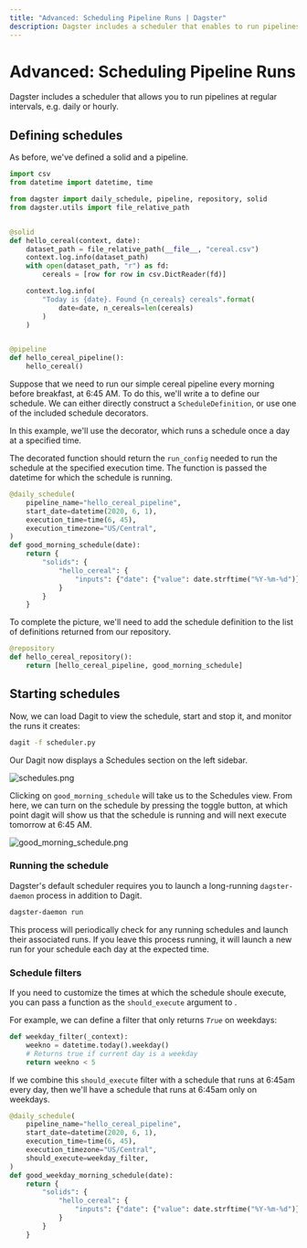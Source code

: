 ```yaml
---
title: "Advanced: Scheduling Pipeline Runs | Dagster"
description: Dagster includes a scheduler that enables to run pipelines at regular intervals
---
```


# Advanced: Scheduling Pipeline Runs

<CodeReferenceLink filePath="examples/docs_snippets/docs_snippets/intro_tutorial/advanced/scheduling/" />

Dagster includes a scheduler that allows you to run pipelines at regular intervals, e.g. daily or hourly.

## Defining schedules

As before, we've defined a solid and a pipeline.

```python file=/intro_tutorial/advanced/scheduling/scheduler.py startafter=start_scheduler_marker_0 endbefore=end_scheduler_marker_0
import csv
from datetime import datetime, time

from dagster import daily_schedule, pipeline, repository, solid
from dagster.utils import file_relative_path


@solid
def hello_cereal(context, date):
    dataset_path = file_relative_path(__file__, "cereal.csv")
    context.log.info(dataset_path)
    with open(dataset_path, "r") as fd:
        cereals = [row for row in csv.DictReader(fd)]

    context.log.info(
        "Today is {date}. Found {n_cereals} cereals".format(
            date=date, n_cereals=len(cereals)
        )
    )


@pipeline
def hello_cereal_pipeline():
    hello_cereal()
```

Suppose that we need to run our simple cereal pipeline every morning before breakfast, at 6:45 AM. To do this, we'll write a <PyObject module="dagster" object="ScheduleDefinition" /> to define our schedule. We can either directly construct a `ScheduleDefinition`, or use one of the included schedule decorators.

In this example, we'll use the <PyObject module="dagster" object="daily_schedule" displayText="@daily_schedule" /> decorator, which runs a schedule once a day at a specified time.

The decorated function should return the `run_config` needed to run the schedule at the specified execution time. The function is passed the datetime for which the schedule is running.

```python file=/intro_tutorial/advanced/scheduling/scheduler.py startafter=start_scheduler_marker_1 endbefore=end_scheduler_marker_1
@daily_schedule(
    pipeline_name="hello_cereal_pipeline",
    start_date=datetime(2020, 6, 1),
    execution_time=time(6, 45),
    execution_timezone="US/Central",
)
def good_morning_schedule(date):
    return {
        "solids": {
            "hello_cereal": {
                "inputs": {"date": {"value": date.strftime("%Y-%m-%d")}}
            }
        }
    }
```

To complete the picture, we'll need to add the schedule definition to the list of definitions returned from our repository.

```python file=/intro_tutorial/advanced/scheduling/scheduler.py startafter=start_scheduler_marker_2 endbefore=end_scheduler_marker_2
@repository
def hello_cereal_repository():
    return [hello_cereal_pipeline, good_morning_schedule]
```

## Starting schedules

Now, we can load Dagit to view the schedule, start and stop it, and monitor the runs it creates:

```bash
dagit -f scheduler.py
```

Our Dagit now displays a Schedules section on the left sidebar.

<Image
alt="schedules.png"
src="/images/tutorial/schedules.png"
width={1680}
height={946}
/>

Clicking on `good_morning_schedule` will take us to the Schedules view. From here, we can turn on the schedule by pressing the toggle button, at which point dagit will show us that the schedule is running and will next execute tomorrow at 6:45 AM.

<Image
alt="good_morning_schedule.png"
src="/images/tutorial/good_morning_schedule.png"
width={1680}
height={946}
/>

### Running the schedule

Dagster's default scheduler requires you to launch a long-running `dagster-daemon` process in addition to Dagit.

```bash
dagster-daemon run
```

This process will periodically check for any running schedules and launch their associated runs. If you leave this process running, it will launch a new run for your schedule each day at the expected time.

### Schedule filters

If you need to customize the times at which the schedule shoule execute, you can pass a function as the `should_execute` argument to <PyObject module="dagster" object="ScheduleDefinition" />.

For example, we can define a filter that only returns _`True`_ on weekdays:

```python file=/intro_tutorial/advanced/scheduling/scheduler.py startafter=start_scheduler_marker_3 endbefore=end_scheduler_marker_3
def weekday_filter(_context):
    weekno = datetime.today().weekday()
    # Returns true if current day is a weekday
    return weekno < 5
```

If we combine this `should_execute` filter with a schedule that runs at 6:45am every day, then we'll have a schedule that runs at 6:45am only on weekdays.

```python file=/intro_tutorial/advanced/scheduling/scheduler.py startafter=start_scheduler_marker_4 endbefore=end_scheduler_marker_4
@daily_schedule(
    pipeline_name="hello_cereal_pipeline",
    start_date=datetime(2020, 6, 1),
    execution_time=time(6, 45),
    execution_timezone="US/Central",
    should_execute=weekday_filter,
)
def good_weekday_morning_schedule(date):
    return {
        "solids": {
            "hello_cereal": {
                "inputs": {"date": {"value": date.strftime("%Y-%m-%d")}}
            }
        }
    }
```
